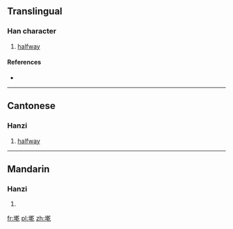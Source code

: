 ==Translingual==

===Han character===
{{Han char|rn=32|rad=土|as=11|sn=14|four=48117|canj=GJJN|ids=⿰土乾}}

# {{context|Cantonese|lang=mul}} [[halfway]]

====References====
* {{Han ref|kx=0238.191|hdz=10478.040|uh=5898|ud=22680|bh=E159|bd=57689}}

----

==Cantonese==

===Hanzi===
{{yue-hanzi|jyut=[[king4]]|y=king4}}

# [[halfway]]

----

==Mandarin==

===Hanzi===
{{cmn-hanzi|pin=[[qián]] ([[qian2]])|wg=ch'ien<sup>2</sup>}}

# {{defn|lang=cmn|sort=土11}}

[[fr:墘]]
[[pl:墘]]
[[zh:墘]]
